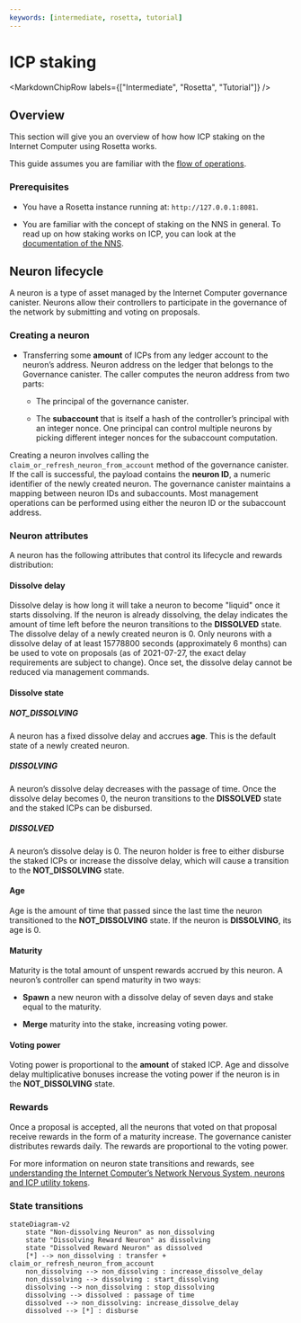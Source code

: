 ```yaml
---
keywords: [intermediate, rosetta, tutorial]
---
```



# ICP staking

<MarkdownChipRow labels={["Intermediate", "Rosetta", "Tutorial"]} />

## Overview  

This section will give you an overview of how how ICP staking on the Internet Computer using Rosetta works. 

This guide assumes you are familiar with the [flow of operations](/docs/developer-docs/defi/rosetta/icp_rosetta/construction_api/operations_flow/index.mdx). 

### Prerequisites

- You have a Rosetta instance running at: `http://127.0.0.1:8081`.

- You are familiar with the concept of staking on the NNS in general. To read up on how staking works on ICP,
you can look at the [documentation of the NNS](/docs/current/developer-docs/daos/nns/overview). 

## Neuron lifecycle
A neuron is a type of asset managed by the Internet Computer governance canister. Neurons allow their controllers to participate in the governance of the network by submitting and voting on proposals.

### Creating a neuron


-   Transferring some **amount** of ICPs from any ledger account to the neuron’s address. Neuron address on the ledger that belongs to the Governance canister. The caller computes the neuron address from two parts:

    -   The principal of the governance canister.

    -   The **subaccount** that is itself a hash of the controller’s principal with an integer nonce. One principal can control multiple neurons by picking different integer nonces for the subaccount computation.

Creating a neuron involves calling the `claim_or_refresh_neuron_from_account` method of the governance canister. If the call is successful, the payload contains the **neuron ID**, a numeric identifier of the newly created neuron. The governance canister maintains a mapping between neuron IDs and subaccounts. Most management operations can be performed using either the neuron ID or the subaccount address.

### Neuron attributes

A neuron has the following attributes that control its lifecycle and rewards distribution:

#### Dissolve delay  
Dissolve delay is how long it will take a neuron to become "liquid" once it starts dissolving. If the neuron is already dissolving, the delay indicates the amount of time left before the neuron transitions to the **DISSOLVED** state. The dissolve delay of a newly created neuron is 0. Only neurons with a dissolve delay of at least 15778800 seconds (approximately 6 months) can be used to vote on proposals (as of 2021-07-27, the exact delay requirements are subject to change). Once set, the dissolve delay cannot be reduced via management commands.

#### Dissolve state  
##### NOT_DISSOLVING  
A neuron has a fixed dissolve delay and accrues **age**. This is the default state of a newly created neuron.

##### DISSOLVING  
A neuron’s dissolve delay decreases with the passage of time. Once the dissolve delay becomes 0, the neuron transitions to the **DISSOLVED** state and the staked ICPs can be disbursed.

##### DISSOLVED  
A neuron’s dissolve delay is 0. The neuron holder is free to either disburse the staked ICPs or increase the dissolve delay, which will cause a transition to the **NOT_DISSOLVING** state.

#### Age  
Age is the amount of time that passed since the last time the neuron transitioned to the **NOT_DISSOLVING** state. If the neuron is **DISSOLVING**, its age is 0.

#### Maturity  
Maturity is the total amount of unspent rewards accrued by this neuron. A neuron’s controller can spend maturity in two ways:

- **Spawn** a new neuron with a dissolve delay of seven days and stake equal to the maturity.

- **Merge** maturity into the stake, increasing voting power.

#### Voting power  
Voting power is proportional to the **amount** of staked ICP. Age and dissolve delay multiplicative bonuses increase the voting power if the neuron is in the **NOT_DISSOLVING** state.

### Rewards

Once a proposal is accepted, all the neurons that voted on that proposal receive rewards in the form of a maturity increase. The governance canister distributes rewards daily. The rewards are proportional to the voting power.

For more information on neuron state transitions and rewards, see [understanding the Internet Computer’s Network Nervous System, neurons and ICP utility tokens](https://medium.com/dfinity/understanding-the-internet-computers-network-nervous-system-neurons-and-icp-utility-tokens-730dab65cae8).

### State transitions

    stateDiagram-v2
        state "Non-dissolving Neuron" as non_dissolving
        state "Dissolving Reward Neuron" as dissolving
        state "Dissolved Reward Neuron" as dissolved
        [*] --> non_dissolving : transfer + claim_or_refresh_neuron_from_account
        non_dissolving --> non_dissolving : increase_dissolve_delay
        non_dissolving --> dissolving : start_dissolving
        dissolving --> non_dissolving : stop_dissolving
        dissolving --> dissolved : passage of time
        dissolved --> non_dissolving: increase_dissolve_delay
        dissolved --> [*] : disburse